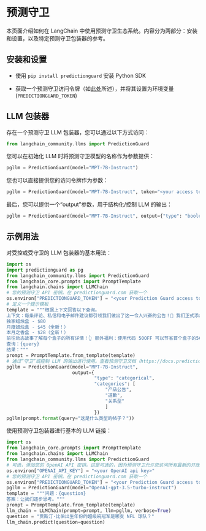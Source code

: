 # 预测守卫

本页面介绍如何在 LangChain 中使用预测守卫生态系统。内容分为两部分：安装和设置，以及特定预测守卫包装器的参考。

## 安装和设置

- 使用 `pip install predictionguard` 安装 Python SDK

- 获取一个预测守卫访问令牌（如[此处](https://docs.predictionguard.com/)所述），并将其设置为环境变量 (`PREDICTIONGUARD_TOKEN`)

## LLM 包装器

存在一个预测守卫 LLM 包装器，您可以通过以下方式访问：

```python
from langchain_community.llms import PredictionGuard
```

您可以在初始化 LLM 时将预测守卫模型的名称作为参数提供：

```python
pgllm = PredictionGuard(model="MPT-7B-Instruct")
```

您也可以直接提供您的访问令牌作为参数：

```python
pgllm = PredictionGuard(model="MPT-7B-Instruct", token="<your access token>")
```

最后，您可以提供一个“output”参数，用于结构化/控制 LLM 的输出：

```python
pgllm = PredictionGuard(model="MPT-7B-Instruct", output={"type": "boolean"})
```

## 示例用法

对受控或受守卫的 LLM 包装器的基本用法：

```python
import os
import predictionguard as pg
from langchain_community.llms import PredictionGuard
from langchain_core.prompts import PromptTemplate
from langchain.chains import LLMChain
# 您的预测守卫 API 密钥。在 predictionguard.com 获取一个
os.environ["PREDICTIONGUARD_TOKEN"] = "<your Prediction Guard access token>"
# 定义一个提示模板
template = """根据上下文回答以下查询。
上下文：每条评论、私信和电子邮件建议都引领我们做出了这一令人兴奋的公告！🎉 我们正式添加了两个新的蜡烛订阅盒选项！📦
独家蜡烛盒 - $80
月度蜡烛盒 - $45（全新！）
本月之香盒 - $28（全新！）
前往动态故事了解每个盒子的所有详情！👆 额外福利：使用代码 50OFF 可以节省首个盒子的50%！🎉
查询：{query}
结果："""
prompt = PromptTemplate.from_template(template)
# 通过“守卫”或控制 LLM 的输出进行使用。查看预测守卫文档（https://docs.predictionguard.com）以了解如何使用整数、浮点数、布尔值、JSON 和其他类型和结构来控制输出。
pgllm = PredictionGuard(model="MPT-7B-Instruct", 
                        output={
                                "type": "categorical",
                                "categories": [
                                    "产品公告", 
                                    "道歉", 
                                    "关系型"
                                    ]
                                })
pgllm(prompt.format(query="这是什么类型的帖子？"))
```

使用预测守卫包装器进行基本的 LLM 链接：

```python
import os
from langchain_core.prompts import PromptTemplate
from langchain.chains import LLMChain
from langchain_community.llms import PredictionGuard
# 可选，添加您的 OpenAI API 密钥。这是可选的，因为预测守卫允许您访问所有最新的开放访问模型（请参阅 https://docs.predictionguard.com）
os.environ["OPENAI_API_KEY"] = "<your OpenAI api key>"
# 您的预测守卫 API 密钥。在 predictionguard.com 获取一个
os.environ["PREDICTIONGUARD_TOKEN"] = "<your Prediction Guard access token>"
pgllm = PredictionGuard(model="OpenAI-gpt-3.5-turbo-instruct")
template = """问题：{question}
答案：让我们逐步思考。"""
prompt = PromptTemplate.from_template(template)
llm_chain = LLMChain(prompt=prompt, llm=pgllm, verbose=True)
question = "贾斯汀·比伯出生年份的超级碗冠军是哪支 NFL 球队？"
llm_chain.predict(question=question)
```